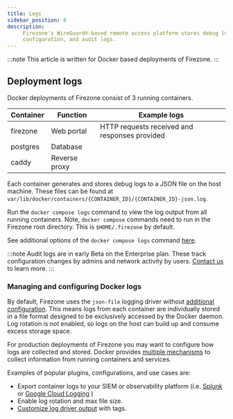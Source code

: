 ```yaml
---
title: Logs
sidebar_position: 8
description:
     Firezone's WireGuard®-based remote access platform stores debug logs and
     configuration, and audit logs.
---
```


:::note
This article is written for Docker based deployments of Firezone.
:::

## Deployment logs

Docker deployments of Firezone consist of 3 running containers.

| Container | Function      | Example logs                                  |
|-----------|---------------|-----------------------------------------------|
| firezone  | Web portal    | HTTP requests received and responses provided |
| postgres  | Database      |                                               |
| caddy     | Reverse proxy |                                               |

Each container generates and stores debug logs to a JSON file on the host
machine. These files can be found at
`var/lib/docker/containers/{CONTAINER_ID}/{CONTAINER_ID}-json.log`.

Run the `docker compose logs` command to view the log output from all running
containers. Note, `docker compose` commands need to run in the Firezone
root directory. This is `$HOME/.firezone` by default.

See additional options of the `docker compose logs` command
[here](https://docs.docker.com/engine/reference/commandline/compose_logs/).

:::note
Audit logs are in early Beta on the Enterprise plan. These track configuration
changes by admins and network activity by users.
[Contact us](https://www.firezone.dev/contact/sales)
to learn more.
:::

### Managing and configuring Docker logs

By default, Firezone uses the `json-file` logging driver without
[additional configuration](https://docs.docker.com/config/containers/logging/json-file/).
This means logs from each container are individually stored in a file format
designed to be exclusively accessed by the Docker daemon. Log rotation is not
enabled, so logs on the host can build up and consume excess storage space.

For production deployments of Firezone you may want to configure how logs are
collected and stored. Docker provides
[multiple mechanisms](https://docs.docker.com/config/containers/logging/configure/)
to collect information from running containers and services.

Examples of popular plugins, configurations, and use cases are:

* Export container logs to your SIEM or observability platform (i.e.
[Splunk](https://docs.docker.com/config/containers/logging/splunk/)
or
[Google Cloud Logging](https://docs.docker.com/config/containers/logging/gcplogs/)
)
* Enable log rotation and max file size.
* [Customize log driver output](https://docs.docker.com/config/containers/logging/log_tags/)
with tags.
